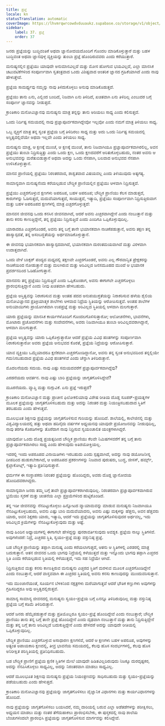 ```yaml
---
title: ಪ್ರಜ್ಞೆ
locale: kn
statusTranslation: automatic
coverImage: https://lhvmrqwrcowdvduuaukz.supabase.co/storage/v1/object/public/strapi-uploads/small_cover-educacion-fundamental.webp-2d51a7828a2b1309555be27f7e2a61a0.webp
sidebar:
    label: 37. ಪ್ರಜ್ಞೆ
    order: 37
---
```

ಜನರು ಪ್ರಜ್ಞೆಯನ್ನು ಬುದ್ಧಿವಂತಿಕೆ ಅಥವಾ ಜ್ಞಾನೋದಯದೊಂದಿಗೆ ಗೊಂದಲ ಮಾಡಿಕೊಳ್ಳುತ್ತಾರೆ ಮತ್ತು ಬಹಳ ಬುದ್ಧಿವಂತ ಅಥವಾ ಜ್ಞಾನವುಳ್ಳ ವ್ಯಕ್ತಿಯನ್ನು ತುಂಬಾ ಪ್ರಜ್ಞೆ ಹೊಂದಿರುವವರು ಎಂದು ಕರೆಯುತ್ತಾರೆ.

ಮನುಷ್ಯನಲ್ಲಿನ ಪ್ರಜ್ಞೆಯು ಯಾವುದೇ ಅನುಮಾನವಿಲ್ಲದೆ ಮತ್ತು ಮೋಸ ಹೋಗುವ ಭಯವಿಲ್ಲದೆ, ಎಲ್ಲಾ ಮಾನಸಿಕ ಚಟುವಟಿಕೆಗಳಿಂದ ಸಂಪೂರ್ಣವಾಗಿ ಸ್ವತಂತ್ರವಾದ ಒಂದು ವಿಶಿಷ್ಟವಾದ ಆಂತರಿಕ ಜ್ಞಾನದ ಗ್ರಹಿಕೆಯಾಗಿದೆ ಎಂದು ನಾವು ಹೇಳುತ್ತೇವೆ.

ಪ್ರಜ್ಞೆಯ ಸಾಮರ್ಥ್ಯವು ನಮ್ಮನ್ನು ನಾವು ತಿಳಿದುಕೊಳ್ಳಲು ಅನುವು ಮಾಡಿಕೊಡುತ್ತದೆ.

ಪ್ರಜ್ಞೆಯು ತಾನು ಏನು, ಎಲ್ಲಿಂದ ಬಂದಿದೆ, ನಿಜವಾಗಿ ಏನು ತಿಳಿದಿದೆ, ಖಚಿತವಾಗಿ ಏನು ತಿಳಿದಿಲ್ಲ ಎಂಬುದರ ಬಗ್ಗೆ ಸಂಪೂರ್ಣ ಜ್ಞಾನವನ್ನು ನೀಡುತ್ತದೆ.

ಕ್ರಾಂತಿಕಾರಿ ಮನೋವಿಜ್ಞಾನವು ಮನುಷ್ಯನು ಮಾತ್ರ ತನ್ನನ್ನು ತಾನು ಅರಿಯಲು ಸಾಧ್ಯ ಎಂದು ಕಲಿಸುತ್ತದೆ.

ಒಂದು ನಿರ್ದಿಷ್ಟ ಸಮಯದಲ್ಲಿ ನಾವು ಪ್ರಜ್ಞಾಪೂರ್ವಕವಾಗಿದ್ದೇವೋ ಇಲ್ಲವೋ ಎಂದು ನಮಗೆ ಮಾತ್ರ ತಿಳಿಯಲು ಸಾಧ್ಯ.

ಒಬ್ಬ ವ್ಯಕ್ತಿಗೆ ಮಾತ್ರ ತನ್ನ ಸ್ವಂತ ಪ್ರಜ್ಞೆಯ ಬಗ್ಗೆ ತಿಳಿದಿರಲು ಸಾಧ್ಯ ಮತ್ತು ಅದು ಒಂದು ನಿರ್ದಿಷ್ಟ ಸಮಯದಲ್ಲಿ ಅಸ್ತಿತ್ವದಲ್ಲಿದೆಯೇ ಅಥವಾ ಇಲ್ಲವೇ ಎಂದು ತಿಳಿಯಲು ಸಾಧ್ಯ.

ಮನುಷ್ಯನು ಮಾತ್ರ, ಆ ಕ್ಷಣಕ್ಕೆ ಮುಂಚೆ, ಆ ಕ್ಷಣಕ್ಕೆ ಮುಂಚೆ, ತಾನು ನಿಜವಾಗಿಯೂ ಪ್ರಜ್ಞಾಪೂರ್ವಕವಾಗಿರಲಿಲ್ಲ, ಅವನ ಪ್ರಜ್ಞೆಯು ತುಂಬಾ ನಿದ್ರಿಸುತ್ತಿತ್ತು ಎಂದು ಒಂದು ಕ್ಷಣ, ಒಂದು ಕ್ಷಣದವರೆಗೆ ಅರಿತುಕೊಳ್ಳಬಹುದು, ನಂತರ ಅವನು ಆ ಅನುಭವವನ್ನು ಮರೆತುಬಿಡುತ್ತಾನೆ ಅಥವಾ ಅದನ್ನು ಒಂದು ನೆನಪಾಗಿ, ಬಲವಾದ ಅನುಭವದ ನೆನಪಾಗಿ ಉಳಿಸಿಕೊಳ್ಳುತ್ತಾನೆ.

ಮಾನವ ಪ್ರಾಣಿಯಲ್ಲಿ ಪ್ರಜ್ಞೆಯು ನಿರಂತರವಾದ, ಶಾಶ್ವತವಾದ ವಿಷಯವಲ್ಲ ಎಂದು ತಿಳಿಯುವುದು ಅತ್ಯಗತ್ಯ.

ಸಾಮಾನ್ಯವಾಗಿ ಮನುಷ್ಯನೆಂದು ಕರೆಯಲ್ಪಡುವ ಬೌದ್ಧಿಕ ಪ್ರಾಣಿಯಲ್ಲಿನ ಪ್ರಜ್ಞೆಯು ಆಳವಾಗಿ ನಿದ್ರಿಸುತ್ತದೆ.

ಪ್ರಜ್ಞೆಯು ಎಚ್ಚರಗೊಳ್ಳುವ ಕ್ಷಣಗಳು ಅಪರೂಪ, ಬಹಳ ಅಪರೂಪ; ಬೌದ್ಧಿಕ ಪ್ರಾಣಿಯು ಕೆಲಸ ಮಾಡುತ್ತದೆ, ಕಾರುಗಳನ್ನು ಓಡಿಸುತ್ತದೆ, ಮದುವೆಯಾಗುತ್ತದೆ, ಸಾಯುತ್ತದೆ, ಇತ್ಯಾದಿ, ಪ್ರಜ್ಞೆಯು ಸಂಪೂರ್ಣವಾಗಿ ನಿದ್ರಿಸುತ್ತಿರುವಾಗ ಮತ್ತು ಬಹಳ ಅಪರೂಪದ ಕ್ಷಣಗಳಲ್ಲಿ ಮಾತ್ರ ಎಚ್ಚರಗೊಳ್ಳುತ್ತದೆ:

ಮಾನವನ ಜೀವನವು ಒಂದು ಕನಸಿನ ಜೀವನವಾಗಿದೆ, ಆದರೆ ಅವನು ಎಚ್ಚರವಾಗಿದ್ದೇನೆ ಎಂದು ನಂಬುತ್ತಾನೆ ಮತ್ತು ತಾನು ಕನಸು ಕಾಣುತ್ತಿದ್ದೇನೆ, ತನ್ನ ಪ್ರಜ್ಞೆಯು ನಿದ್ರಿಸುತ್ತಿದೆ ಎಂದು ಎಂದಿಗೂ ಒಪ್ಪಿಕೊಳ್ಳುವುದಿಲ್ಲ.

ಯಾರಾದರೂ ಎಚ್ಚರಗೊಂಡರೆ, ಅವನು ತನ್ನ ಬಗ್ಗೆ ತಾನೇ ಭಯಾನಕವಾಗಿ ನಾಚಿಕೆಪಡುತ್ತಾನೆ, ಅವನು ತಕ್ಷಣ ತನ್ನ ಹಾಸ್ಯಾಸ್ಪದತೆ, ತನ್ನ ಅಸಂಬದ್ಧತೆಯನ್ನು ಅರ್ಥಮಾಡಿಕೊಳ್ಳುತ್ತಾನೆ.

ಈ ಜೀವನವು ಭಯಾನಕವಾಗಿ ಹಾಸ್ಯಾಸ್ಪದವಾಗಿದೆ, ಭಯಾನಕವಾಗಿ ದುರಂತಮಯವಾಗಿದೆ ಮತ್ತು ವಿರಳವಾಗಿ ಉದಾತ್ತವಾಗಿದೆ.

ಒಂದು ವೇಳೆ ಬಾಕ್ಸರ್ ಪಂದ್ಯದ ಮಧ್ಯದಲ್ಲಿ ತಕ್ಷಣವೇ ಎಚ್ಚರಗೊಂಡರೆ, ಅವನು ಎಲ್ಲ ಗೌರವಾನ್ವಿತ ಪ್ರೇಕ್ಷಕರನ್ನು ನಾಚಿಕೆಯಿಂದ ನೋಡುತ್ತಾನೆ ಮತ್ತು ಮಲಗಿರುವ ಮತ್ತು ಅರಿವಿಲ್ಲದ ಜನಸಮೂಹದ ಮುಂದೆ ಆ ಭಯಾನಕ ಪ್ರದರ್ಶನದಿಂದ ಓಡಿಹೋಗುತ್ತಾನೆ.

ಮಾನವನು ತನ್ನ ಪ್ರಜ್ಞೆಯು ನಿದ್ರಿಸುತ್ತಿದೆ ಎಂದು ಒಪ್ಪಿಕೊಂಡಾಗ, ಅವನು ಈಗಾಗಲೇ ಎಚ್ಚರಗೊಳ್ಳಲು ಪ್ರಾರಂಭಿಸುತ್ತಿದ್ದಾನೆ ಎಂದು ನೀವು ಖಚಿತವಾಗಿ ಹೇಳಬಹುದು.

ಪ್ರಜ್ಞೆಯ ಅಸ್ತಿತ್ವವನ್ನು ನಿರಾಕರಿಸುವ ಮತ್ತು ಅಂತಹ ಪದದ ಅನುಪಯುಕ್ತತೆಯನ್ನು ನಿರಾಕರಿಸುವ ಹಳೆಯ ಶೈಲಿಯ ಮನೋವಿಜ್ಞಾನದ ಪ್ರತಿಕ್ರಿಯಾತ್ಮಕ ಶಾಲೆಗಳು ಆಳವಾದ ನಿದ್ರೆಯ ಸ್ಥಿತಿಯನ್ನು ಆರೋಪಿಸುತ್ತವೆ. ಅಂತಹ ಶಾಲೆಗಳ ಅನುಯಾಯಿಗಳು ಪ್ರಾಯೋಗಿಕವಾಗಿ ಉಪಪ್ರಜ್ಞೆ ಮತ್ತು ಅರಿವಿಲ್ಲದ ಸ್ಥಿತಿಯಲ್ಲಿ ಆಳವಾಗಿ ಮಲಗುತ್ತಾರೆ.

ಯಾರು ಪ್ರಜ್ಞೆಯನ್ನು ಮಾನಸಿಕ ಕಾರ್ಯಗಳೊಂದಿಗೆ ಗೊಂದಲಗೊಳಿಸುತ್ತಾರೋ; ಆಲೋಚನೆಗಳು, ಭಾವನೆಗಳು, ಮೋಟಾರು ಪ್ರಚೋದನೆಗಳು ಮತ್ತು ಸಂವೇದನೆಗಳು, ಅವರು ನಿಜವಾಗಿಯೂ ತುಂಬಾ ಅರಿವಿಲ್ಲದವರಾಗಿದ್ದಾರೆ, ಆಳವಾಗಿ ಮಲಗುತ್ತಾರೆ.

ಪ್ರಜ್ಞೆಯ ಅಸ್ತಿತ್ವವನ್ನು ಯಾರು ಒಪ್ಪಿಕೊಳ್ಳುತ್ತಾರೋ ಆದರೆ ಪ್ರಜ್ಞೆಯ ವಿವಿಧ ಹಂತಗಳನ್ನು ಸಂಪೂರ್ಣವಾಗಿ ನಿರಾಕರಿಸುತ್ತಾರೋ ಅವರು ಪ್ರಜ್ಞೆಯ ಅನುಭವದ ಕೊರತೆ, ಪ್ರಜ್ಞೆಯ ನಿದ್ರೆಯನ್ನು ಆರೋಪಿಸುತ್ತಾರೆ.

ಯಾವ ವ್ಯಕ್ತಿಯು ಒಮ್ಮೆಯಾದರೂ ಕ್ಷಣಿಕವಾಗಿ ಎಚ್ಚರಗೊಂಡಿದ್ದಾನೋ, ಅವನು ತನ್ನ ಸ್ವಂತ ಅನುಭವದಿಂದ ತನ್ನಲ್ಲಿಯೇ ಗಮನಿಸಬಹುದಾದ ಪ್ರಜ್ಞೆಯ ವಿವಿಧ ಹಂತಗಳಿವೆ ಎಂದು ಚೆನ್ನಾಗಿ ತಿಳಿದಿರುತ್ತಾನೆ.

ಮೊದಲನೆಯದು ಸಮಯ. ನಾವು ಎಷ್ಟು ಸಮಯದವರೆಗೆ ಪ್ರಜ್ಞಾಪೂರ್ವಕವಾಗಿದ್ದೆವು?

ಎರಡನೆಯದು ಆವರ್ತನ. ನಾವು ಎಷ್ಟು ಬಾರಿ ಪ್ರಜ್ಞೆಯನ್ನು ಜಾಗೃತಗೊಳಿಸಿದ್ದೇವೆ?

ಮೂರನೆಯದು. ವ್ಯಾಪ್ತಿ ಮತ್ತು ನುಗ್ಗುವಿಕೆ. ಏನು ಪ್ರಜ್ಞೆ ಇರುತ್ತದೆ?

ಕ್ರಾಂತಿಕಾರಿ ಮನೋವಿಜ್ಞಾನ ಮತ್ತು ಪ್ರಾಚೀನ ಫಿಲೋಕಲಿಯಾವು ವಿಶೇಷ ರೀತಿಯ ದೊಡ್ಡ ಸೂಪರ್-ಪ್ರಯತ್ನಗಳ ಮೂಲಕ ಪ್ರಜ್ಞೆಯನ್ನು ಜಾಗೃತಗೊಳಿಸಬಹುದು ಮತ್ತು ಅದನ್ನು ನಿರಂತರ ಮತ್ತು ನಿಯಂತ್ರಿಸಬಹುದಾದ ಸ್ಥಿತಿಗೆ ತರಬಹುದು ಎಂದು ಹೇಳುತ್ತವೆ.

ಮೂಲಭೂತ ಶಿಕ್ಷಣವು ಪ್ರಜ್ಞೆಯನ್ನು ಜಾಗೃತಗೊಳಿಸುವ ಗುರಿಯನ್ನು ಹೊಂದಿದೆ. ಶಾಲೆಯಲ್ಲಿ, ಕಾಲೇಜಿನಲ್ಲಿ ಮತ್ತು ವಿಶ್ವವಿದ್ಯಾಲಯದಲ್ಲಿ ಹತ್ತು ಅಥವಾ ಹದಿನೈದು ವರ್ಷಗಳ ಅಧ್ಯಯನವು ಯಾವುದೇ ಪ್ರಯೋಜನವನ್ನು ನೀಡುವುದಿಲ್ಲ, ನಾವು ತರಗತಿ ಕೊಠಡಿಗಳನ್ನು ತೊರೆದಾಗ ನಾವು ನಿದ್ರಿಸುವ ಸ್ವಯಂಚಾಲಿತ ಯಂತ್ರಗಳಾಗಿದ್ದರೆ.

ಯಾವುದೋ ಒಂದು ದೊಡ್ಡ ಪ್ರಯತ್ನದಿಂದ ಬೌದ್ಧಿಕ ಪ್ರಾಣಿಯು ಕೆಲವೇ ನಿಮಿಷಗಳವರೆಗೆ ತನ್ನ ಬಗ್ಗೆ ತಾನು ಪ್ರಜ್ಞಾಪೂರ್ವಕವಾಗಿರಲು ಸಾಧ್ಯ ಎಂದು ಹೇಳುವುದು ಅತಿಶಯೋಕ್ತಿಯಲ್ಲ.

ಇದರಲ್ಲಿ ಇಂದು ಅಪರೂಪದ ವಿನಾಯಿತಿಗಳು ಇರಬಹುದು ಎಂದು ಸ್ಪಷ್ಟವಾಗಿದೆ, ಅದನ್ನು ನಾವು ಡಯೋಜನೀಸ್ನ ದೀಪದಿಂದ ಹುಡುಕಬೇಕಾಗಿದೆ, ಆ ಅಪರೂಪದ ಪ್ರಕರಣಗಳನ್ನು ನಿಜವಾದ ಪುರುಷರು, ಬುದ್ಧ, ಜೀಸಸ್, ಹರ್ಮ್ಸ್, ಕ್ವೆಟ್ಜಾಕೋಟ್ಲ್, ಇತ್ಯಾದಿ ಪ್ರತಿನಿಧಿಸುತ್ತಾರೆ.

ಧರ್ಮಗಳ ಈ ಸಂಸ್ಥಾಪಕರು ನಿರಂತರ ಪ್ರಜ್ಞೆಯನ್ನು ಹೊಂದಿದ್ದರು, ಅವರು ದೊಡ್ಡ ಜ್ಞಾನೋದಯ ಹೊಂದಿದವರಾಗಿದ್ದರು.

ಸಾಮಾನ್ಯವಾಗಿ ಜನರು ತಮ್ಮ ಬಗ್ಗೆ ತಾವೇ ಪ್ರಜ್ಞಾಪೂರ್ವಕರಾಗಿರುವುದಿಲ್ಲ. ನಿರಂತರವಾಗಿ ಪ್ರಜ್ಞಾಪೂರ್ವಕವಾಗಿರುವ ಭ್ರಮೆಯು ಸ್ಮರಣೆ ಮತ್ತು ಚಿಂತನೆಯ ಎಲ್ಲಾ ಪ್ರಕ್ರಿಯೆಗಳಿಂದ ಹುಟ್ಟಿಕೊಂಡಿದೆ.

ತನ್ನ ಇಡೀ ಜೀವನವನ್ನು ನೆನಪಿಟ್ಟುಕೊಳ್ಳಲು ಹಿನ್ನೋಟದ ವ್ಯಾಯಾಮವನ್ನು ಮಾಡುವ ಮನುಷ್ಯನು ನಿಜವಾಗಿಯೂ ನೆನಪಿಟ್ಟುಕೊಳ್ಳಬಹುದು, ಅವನು ಎಷ್ಟು ಬಾರಿ ಮದುವೆಯಾದನು, ಅವನು ಎಷ್ಟು ಮಕ್ಕಳನ್ನು ಹೆತ್ತನು, ಅವನ ಹೆತ್ತವರು ಯಾರು, ಅವನ ಶಿಕ್ಷಕರು ಯಾರು, ಇತ್ಯಾದಿ, ಆದರೆ ಇದು ಪ್ರಜ್ಞೆಯನ್ನು ಜಾಗೃತಗೊಳಿಸುವುದರ ಅರ್ಥವಲ್ಲ, ಇದು ಅರಿವಿಲ್ಲದ ಕ್ರಿಯೆಗಳನ್ನು ನೆನಪಿಟ್ಟುಕೊಳ್ಳುವುದು ಮತ್ತು ಅಷ್ಟೆ.

ನಾವು ಹಿಂದಿನ ಅಧ್ಯಾಯಗಳಲ್ಲಿ ಈಗಾಗಲೇ ಹೇಳಿದ್ದನ್ನು ಪುನರಾವರ್ತಿಸುವುದು ಅವಶ್ಯಕ. ಪ್ರಜ್ಞೆಯ ನಾಲ್ಕು ಸ್ಥಿತಿಗಳಿವೆ. ಅವುಗಳೆಂದರೆ: ನಿದ್ರೆ, ಎಚ್ಚರದ ಸ್ಥಿತಿ, ಸ್ವಯಂ-ಪ್ರಜ್ಞೆ ಮತ್ತು ವಸ್ತುನಿಷ್ಠ ಪ್ರಜ್ಞೆ.

ಬಡ ಬೌದ್ಧಿಕ ಪ್ರಾಣಿಯನ್ನು ತಪ್ಪಾಗಿ ಮನುಷ್ಯ ಎಂದು ಕರೆಯಲಾಗುತ್ತದೆ, ಆತನು ಆ ಸ್ಥಿತಿಗಳಲ್ಲಿ ಎರಡರಲ್ಲಿ ಮಾತ್ರ ಬದುಕುತ್ತಾನೆ. ಆತನ ಜೀವನದ ಒಂದು ಭಾಗವು ನಿದ್ರೆಯಲ್ಲಿ ಕಳೆಯುತ್ತದೆ ಮತ್ತು ಇನ್ನೊಂದು ಭಾಗವು ತಪ್ಪಾಗಿ ಎಚ್ಚರದ ಸ್ಥಿತಿ ಎಂದು ಕರೆಯಲ್ಪಡುವ ಸ್ಥಿತಿಯಲ್ಲಿ ಕಳೆಯುತ್ತದೆ, ಇದು ಸಹ ನಿದ್ರೆಯೇ ಆಗಿದೆ.

ನಿದ್ರಿಸುತ್ತಿರುವ ಮತ್ತು ಕನಸು ಕಾಣುತ್ತಿರುವ ಮನುಷ್ಯನು ಎಚ್ಚರದ ಸ್ಥಿತಿಗೆ ಮರಳುವ ಮೂಲಕ ಎಚ್ಚರಗೊಂಡಿದ್ದೇನೆ ಎಂದು ನಂಬುತ್ತಾನೆ, ಆದರೆ ವಾಸ್ತವವಾಗಿ ಈ ಎಚ್ಚರದ ಸ್ಥಿತಿಯಲ್ಲಿ ಅವನು ಕನಸು ಕಾಣುವುದನ್ನು ಮುಂದುವರಿಸುತ್ತಾನೆ.

ಇದು ಮುಂಜಾನೆಯಂತೆ, ಸೂರ್ಯನ ಬೆಳಕಿನಿಂದ ನಕ್ಷತ್ರಗಳು ಮರೆಯಾಗುತ್ತವೆ ಆದರೆ ಭೌತಿಕ ಕಣ್ಣುಗಳು ಅವುಗಳನ್ನು ಗ್ರಹಿಸದಿದ್ದರೂ ಅವು ಅಸ್ತಿತ್ವದಲ್ಲಿರುತ್ತವೆ.

ಸಾಮಾನ್ಯ ಸಾಮಾನ್ಯ ಜೀವನದಲ್ಲಿ ಮನುಷ್ಯನು ಸ್ವಯಂ-ಪ್ರಜ್ಞೆಯ ಬಗ್ಗೆ ಏನನ್ನೂ ತಿಳಿದಿರುವುದಿಲ್ಲ ಮತ್ತು ವಸ್ತುನಿಷ್ಠ ಪ್ರಜ್ಞೆಯ ಬಗ್ಗೆ ಕಡಿಮೆ ತಿಳಿದಿರುತ್ತಾನೆ.

ಆದರೆ ಜನರು ಹೆಮ್ಮೆಪಡುತ್ತಾರೆ ಮತ್ತು ಪ್ರತಿಯೊಬ್ಬರೂ ಸ್ವಯಂ-ಪ್ರಜ್ಞೆ ಹೊಂದಿದ್ದೇವೆ ಎಂದು ನಂಬುತ್ತಾರೆ; ಬೌದ್ಧಿಕ ಪ್ರಾಣಿಯು ತಾನು ತನ್ನ ಬಗ್ಗೆ ತಾನೇ ಪ್ರಜ್ಞೆ ಹೊಂದಿದ್ದೇನೆ ಎಂದು ದೃಢವಾಗಿ ನಂಬುತ್ತಾನೆ ಮತ್ತು ತಾನು ನಿದ್ರಿಸುತ್ತಿದ್ದೇನೆ ಮತ್ತು ತನ್ನ ಬಗ್ಗೆ ತಾನು ಅರಿವಿಲ್ಲದೆ ಬದುಕುತ್ತಿದ್ದೇನೆ ಎಂದು ಹೇಳಿದರೆ ಅದನ್ನು ಯಾವುದೇ ರೀತಿಯಲ್ಲಿ ಒಪ್ಪಿಕೊಳ್ಳುವುದಿಲ್ಲ.

ಬೌದ್ಧಿಕ ಪ್ರಾಣಿಯು ಎಚ್ಚರಗೊಳ್ಳುವ ಅಸಾಧಾರಣ ಕ್ಷಣಗಳಿವೆ, ಆದರೆ ಆ ಕ್ಷಣಗಳು ಬಹಳ ಅಪರೂಪ, ಅವುಗಳನ್ನು ಅತ್ಯಂತ ಅಪಾಯಕಾರಿ ಕ್ಷಣದಲ್ಲಿ, ತೀವ್ರ ಭಾವನೆಯ ಸಮಯದಲ್ಲಿ, ಕೆಲವು ಹೊಸ ಸಂದರ್ಭಗಳಲ್ಲಿ, ಕೆಲವು ಹೊಸ ಅನಿರೀಕ್ಷಿತ ಪರಿಸ್ಥಿತಿಯಲ್ಲಿ ಪ್ರತಿನಿಧಿಸಬಹುದು.

ಬಡ ಬೌದ್ಧಿಕ ಪ್ರಾಣಿಗೆ ಪ್ರಜ್ಞೆಯ ಕ್ಷಣಿಕ ಸ್ಥಿತಿಗಳ ಮೇಲೆ ಯಾವುದೇ ಹಿಡಿತವಿಲ್ಲದಿರುವುದು ನಿಜಕ್ಕೂ ದುರದೃಷ್ಟಕರ, ಅದನ್ನು ನೆನಪಿಸಿಕೊಳ್ಳಲು ಸಾಧ್ಯವಿಲ್ಲ, ಅದನ್ನು ನಿರಂತರವಾಗಿ ಮಾಡಲು ಸಾಧ್ಯವಿಲ್ಲ.

ಆದರೆ ಮೂಲಭೂತ ಶಿಕ್ಷಣವು ಮನುಷ್ಯನು ಪ್ರಜ್ಞೆಯ ನಿಯಂತ್ರಣವನ್ನು ಸಾಧಿಸಬಹುದು ಮತ್ತು ಸ್ವಯಂ-ಪ್ರಜ್ಞೆಯನ್ನು ಪಡೆಯಬಹುದು ಎಂದು ಹೇಳುತ್ತದೆ.

ಕ್ರಾಂತಿಕಾರಿ ಮನೋವಿಜ್ಞಾನವು ಪ್ರಜ್ಞೆಯನ್ನು ಜಾಗೃತಗೊಳಿಸಲು ವೈಜ್ಞಾನಿಕ ವಿಧಾನಗಳು ಮತ್ತು ಕಾರ್ಯವಿಧಾನಗಳನ್ನು ಹೊಂದಿದೆ.

ನಾವು ಪ್ರಜ್ಞೆಯನ್ನು ಜಾಗೃತಗೊಳಿಸಲು ಬಯಸಿದರೆ, ನಮ್ಮ ದಾರಿಯಲ್ಲಿ ಬರುವ ಎಲ್ಲಾ ಅಡೆತಡೆಗಳನ್ನು ಪರೀಕ್ಷಿಸಲು, ಅಧ್ಯಯನ ಮಾಡಲು ಮತ್ತು ನಂತರ ತೆಗೆದುಹಾಕಲು ಪ್ರಾರಂಭಿಸಬೇಕು, ಈ ಪುಸ್ತಕದಲ್ಲಿ ನಾವು ಶಾಲೆಯ ಬೆಂಚುಗಳಿಂದಲೇ ಪ್ರಾರಂಭಿಸಿ ಪ್ರಜ್ಞೆಯನ್ನು ಜಾಗೃತಗೊಳಿಸುವ ಮಾರ್ಗವನ್ನು ಕಲಿಸಿದ್ದೇವೆ.
